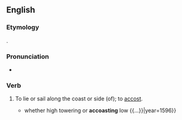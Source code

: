 ==English==

===Etymology===
{{blend|en|accost|coast}}.

===Pronunciation===
* {{rhymes|en|əʊst}}

===Verb===
{{en-verb}}

# {{tlb|en|obsolete|transitive|intransitive}} To lie or sail along the coast or side (of); to [[accost]].
#* {{quote-book|en|author=Edmund Spenser|title=The Faerie Queene|passage={{...}} whether high towering or '''accoasting''' low {{...}}|year=1596}}